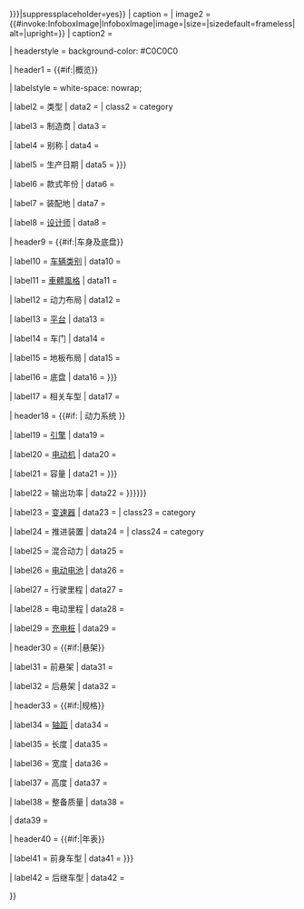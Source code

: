 {{Infobox
| bodyclass = hproduct
| aboveclass = fn
| above = {{{name|<includeonly>{{PAGENAMEBASE}}</includeonly>}}}
| abovestyle = background-color:#C0C0C0; padding:4px; text-align:center; font-size:1.25em

| image = {{#invoke:InfoboxImage|InfoboxImage|image={{{image|}}}|size={{{image_size|}}}|sizedefault=frameless|alt={{{alt|}}}|upright={{{upright|{{#if:{{{interiorimage|}}}|1.0|1.25}}}}}|suppressplaceholder=yes}}
| caption = {{{caption|}}}
| image2 = {{#invoke:InfoboxImage|InfoboxImage|image={{{interiorimage|}}}|size={{{imagesize|}}}|sizedefault=frameless|alt={{{interioralt|}}}|upright={{{upright|1.0}}}}}
| caption2 = {{{interiorcaption|}}}

| headerstyle = background-color: #C0C0C0

| header1 = {{#if:{{{type|}}}{{{manufacturer|}}}{{{aka|}}}{{{production|}}}{{{model_years|}}}{{{assembly|}}}{{{factory|}}}{{{designer|}}}|概览}}

| labelstyle = white-space: nowrap;

| label2 = 类型
| data2 = {{{type|}}}
| class2 = category

| label3 = 制造商
| data3 = {{{manufacturer|}}}

| label4 = 别称
| data4 = {{{aka|}}}

| label5 = 生产日期
| data5 = {{{yearconstruction|{{{production|}}}}}}

| label6 = 款式年份
| data6 = {{{model_years|}}}

| label7 = 装配地
| data7 = {{{assembly|}}}

| label8 = [[汽車設計|设计师]]
| data8 = {{{designer|}}}

| header9 = {{#if:{{{class|}}}{{{body_style|}}}{{{body_style|}}}{{{platform|}}}{{{doors|}}}{{{floortype|}}}{{{chassis|}}}{{{related|}}}|车身及底盘}}

| label10 = [[汽車種類|车辆类别]]
| data10 = {{{class|}}}

| label11 = [[車體風格]]
| data11 = {{{body_style|}}}

| label12 = 动力布局
| data12 = {{{layout|}}}

| label13 = [[汽车平台|平台]]
| data13 = {{{platform|}}}

| label14 = 车门
| data14 = {{{doors|}}}

| label15 = 地板布局
| data15 = {{{floortype|}}}

| label16 = 底盘
| data16 = {{{Chassis|{{{chassis|}}}}}}

| label17 = 相关车型
| data17 = {{{related|}}}

| header18 = {{#if: {{{engine|}}}{{{motor|}}}{{{capacity|}}}{{{powerout|}}}{{{transmission|}}}{{{propulsion|}}}{{{drivetrain|}}}{{{battery|}}}{{{range|}}}{{{electric_range|}}}{{{charging|}}} | 动力系统 }}

| label19 = [[发动机|引擎]]
| data19 = {{{engine|}}}

| label20 = [[电动机]]
| data20 = {{{motor|}}}

| label21 = 容量
| data21 = {{{Capacity|{{{capacity|}}}}}}

| label22 = 输出功率
| data22 = {{{horsepower|{{{Power|{{{powerout|}}}}}}}}}

| label23 = [[变速器]]
| data23 = {{{transmission|}}}
| class23 = category

| label24 = 推进装置
| data24 = {{{propulsion|}}}
| class24 = category

| label25 = 混合动力
| data25 = {{{drivetrain|}}}

| label26 = [[電動車電池|电动电池]]
| data26 = {{{battery|}}}

| label27 = 行驶里程
| data27 = {{{range|}}}

| label28 = 电动里程
| data28 = {{{electric_range|}}}

| label29 = [[充电桩]]
| data29 = {{{charging|}}}

| header30 = {{#if:{{{front_suspension|}}}{{{rear_suspension|}}}|悬架}}

| label31 = 前悬架
| data31 = {{{front_suspension|}}}

| label32 = 后悬架
| data32 = {{{rear_suspension|}}}

| header33 = {{#if:{{{wheelbase|}}}{{{length|}}}{{{width|}}}{{{height|}}}{{{weight|}}}|规格}}

| label34 = [[轴距]]
| data34 = {{{wheelbase|}}}

| label35 = 长度
| data35 = {{{length|}}}

| label36 = 宽度
| data36 = {{{width|}}}

| label37 = 高度
| data37 = {{{height|}}}

| label38 = 整备质量
| data38 = {{{weight|}}}

| data39 = {{{module|}}}

| header40 = {{#if:{{{predecessor|}}}{{{successor|}}}{{{replaced|}}}|年表}}

| label41 = 前身车型
| data41 = {{{replaced|{{{predecessor|}}}}}}

| label42 = 后继车型
| data42 = {{{successor|}}}

}}<noinclude>{{documentation}}</noinclude>